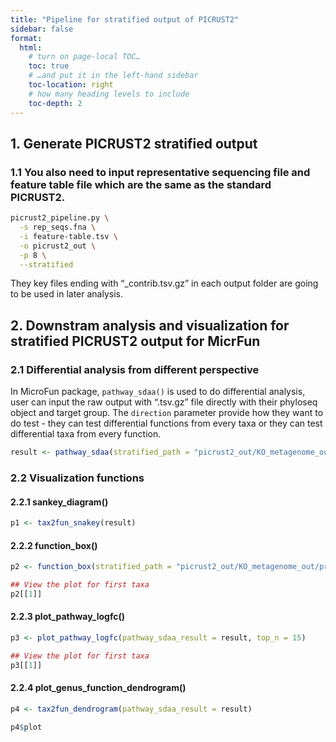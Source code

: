 ```yaml
---
title: "Pipeline for stratified output of PICRUST2"
sidebar: false
format:
  html:
    # turn on page‐local TOC…
    toc: true
    # …and put it in the left‐hand sidebar
    toc-location: right
    # how many heading levels to include
    toc-depth: 2
---
```


## 1. Generate PICRUST2 stratified output

### 1.1 You also need to input representative sequencing file and feature table file which are the same as the standard PICRUST2.

```bash
picrust2_pipeline.py \
  -s rep_seqs.fna \
  -i feature-table.tsv \
  -o picrust2_out \
  -p 8 \
  --stratified
```

They key files ending with "_contrib.tsv.gz" in each output folder are going to be used in later analysis.

## 2. Downstram analysis and visualization for stratified PICRUST2 output for MicrFun

### 2.1 Differential analysis from different perspective

In MicroFun package, `pathway_sdaa()` is used to do differential analysis, user can input the raw output with ".tsv.gz" file directly with their phyloseq object and target group. The `direction` parameter provide how they want to do test - they can test differential functions from every taxa or they can test differential taxa from every function.

```r
result <- pathway_sdaa(stratified_path = "picrust2_out/KO_metagenome_out/pred_metagenome_contrib.tsv.gz", physeq = ps1, group = "group", direction = "taxa", p.adjust.method = "BH")
```

### 2.2 Visualization functions

#### 2.2.1 sankey_diagram()

```r
p1 <- tax2fun_snakey(result)
```

#### 2.2.2 function_box()

```r
p2 <- function_box(stratified_path = "picrust2_out/KO_metagenome_out/pred_metagenome_contrib.tsv.gz", pathway_sdaa_result = result, physeq = ps1, group = "group")

## View the plot for first taxa
p2[[1]]
```

#### 2.2.3 plot_pathway_logfc()

```r
p3 <- plot_pathway_logfc(pathway_sdaa_result = result, top_n = 15)

## View the plot for first taxa
p3[[1]]
```

#### 2.2.4 plot_genus_function_dendrogram()

```r
p4 <- tax2fun_dendrogram(pathway_sdaa_result = result)

p4$plot
```